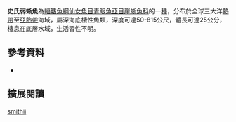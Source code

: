 {{Speciesbox
| image = 
| image_caption = 
| status = NE
| status_system = IUCN3.1
| genus = Scopelosaurus
| species = smithii
| authority = [[Bean|Bean]], 1925
| synonyms = *''Scopelosaurus smithi '',Bean, 1925 
|}}

'''史氏弱蜥魚'''為[[輻鰭魚綱|輻鰭魚綱]][[仙女魚目|仙女魚目]][[青眼魚亞目|青眼魚亞目]][[崖蜥魚科|崖蜥魚科]]的一[[種|種]]，分布於全球三大洋[[熱帶|熱帶]]至[[亞熱帶|亞熱帶]]海域，屬深海底棲性魚類，深度可達50-815公尺，體長可達25公分，棲息在底層水域，生活習性不明。
==參考資料==
*{{FishBase_species|genus=Scopelosaurus|species=smithii|year=2016|month=6}}

== 擴展閱讀 == 
{{refbegin}}
{{wikispecies-inline|Scopelosaurus smithii|史氏弱蜥魚}}
{{refend}}
{{Taxonbar|from=Q2325034}}

[[Category:弱蜥魚屬|smithii]]


{{魚類小作品}}